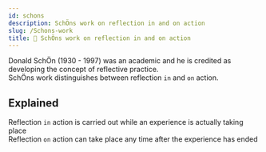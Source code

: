 ```yaml
---
id: schons 
description: SchÖns work on reflection in and on action
slug: /Schons-work
title: 👷 SchÖns work on reflection in and on action
---
```


Donald SchÖn (1930 - 1997) was an academic and he is credited as developing the concept of reflective practice. <br />
SchÖns work distinguishes between reflection `in` and `on` action. <br />

## Explained

Reflection `in` action is carried out while an experience is actually taking place <br />
Reflection `on` action can take place any time after the experience has ended